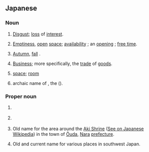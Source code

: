 ==Japanese==

===Noun===
{{ja-noun|アキ}}

# {{ja-def|飽|厭}} [[disgust|Disgust]]; [[loss]] of [[interest]].
# {{ja-def|明|空}} [[emptiness|Emptiness]], [[open]] [[space]]; [[availability]] {{qualifier|as of a house, room, seat, or container}}; an [[opening]] {{qualifier|as of a job or position}}; [[free time]].
# {{ja-def|秋}} [[autumn|Autumn]], [[fall]] {{qualifier|the season}}.
# {{ja-def|商}} [[business|Business]]; more specifically, the [[trade]] of [[goods]].
# {{ja-def|空き|明き}} [[space]]; [[room]]
# {{ja-def|大辛螺}} archaic name of {{ja-l|アカニシ||akanishi}}, the {{vern|veined rapa whelk}} ({{taxlink|Rapana venosa|species}}).

===Proper noun===
{{ja-pos|proper}}

# {{ja-def|昌}} {{given name|ja|male}}
# {{ja-def|亜季|亜樹|亜紀}} {{given name|ja|female}}
# {{ja-def|阿騎|安騎}} Old name for the area around the [[Aki Shrine]] ([[w:ja:阿紀神社|See on Japanese Wikipedia]]) in the town of [[Ōuda]], [[Nara]] [[prefecture]].
# {{ja-def|安芸}} Old and current name for various places in southwest Japan.